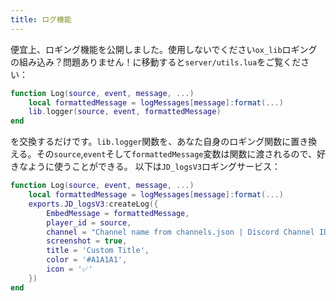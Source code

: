 ```yaml
---
title: ログ機能
---
```


便宜上、ロギング機能を公開しました。使用しないでください`ox_lib`ロギングの組み込み？問題ありません！に移動すると`server/utils.lua`をご覧ください：

```lua
function Log(source, event, message, ...)
    local formattedMessage = logMessages[message]:format(...)
    lib.logger(source, event, formattedMessage)
end
```

を交換するだけです。`lib.logger`関数を、あなた自身のロギング関数に置き換える。その`source`,`event`そして`formattedMessage`変数は関数に渡されるので、好きなように使うことができる。
以下は`JD_logsV3`ロギングサービス：

```lua
function Log(source, event, message, ...)
    local formattedMessage = logMessages[message]:format(...)
    exports.JD_logsV3:createLog({
        EmbedMessage = formattedMessage,
        player_id = source,
        channel = "Channel name from channels.json | Discord Channel ID | Discord Webhook URL",
        screenshot = true,
        title = 'Custom Title',
        color = '#A1A1A1',
        icon = '✅'
    })
end
```
